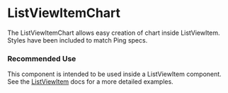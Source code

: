 
<Meta title="Experimental/controls/ListViewItemChart" />

# ListViewItemChart

The ListViewItemChart allows easy creation of chart inside ListViewItem. Styles have been included to match Ping specs.

### Recommended Use
This component is intended to be used inside a ListViewItem component. See the [ListViewItem](./?path=/docs/experimental-listviewitem--docs)
docs for a more detailed examples.
